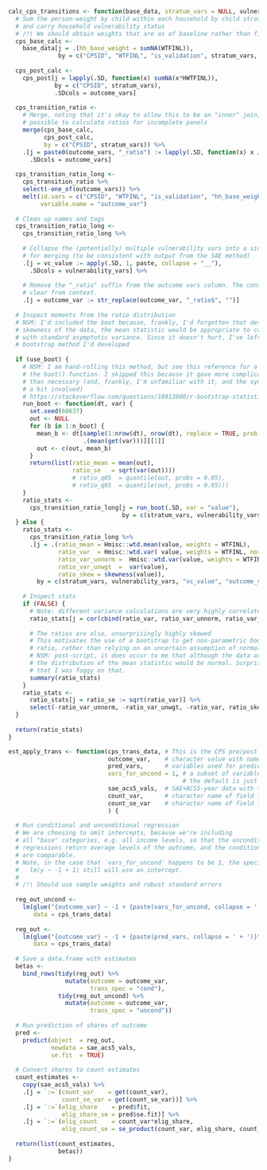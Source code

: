 
```r
calc_cps_transitions <- function(base_data, stratum_vars = NULL, vulnerability_vars, outcome_vars, use_boot = FALSE, n_boot = 100) {
  # Sum the person-weight by child within each household by child stratum,
  # and carry household vulnerability status
  # /!\ We should obtain weights that are as of baseline rather than final
  cps_base_calc <- 
    base_data[j = .(hh_base_weight = sumNA(WTFINL)), 
              by = c("CPSID", "WTFINL", "is_validation", stratum_vars, vulnerability_vars)]
  
  cps_post_calc <- 
    cps_post[j = lapply(.SD, function(x) sumNA(x*HWTFINL)), 
             by = c("CPSID", stratum_vars),
             .SDcols = outcome_vars]
  
  cps_transition_ratio <- 
    # Merge, noting that it's okay to allow this to be an "inner" join, as it's not
    # possible to calculate ratios for incomplete panels
    merge(cps_base_calc,
          cps_post_calc,
          by = c("CPSID", stratum_vars)) %>% 
    .[j = paste0(outcome_vars, "_ratio") := lapply(.SD, function(x) x / hh_base_weight),
      .SDcols = outcome_vars]
  
  cps_transition_ratio_long <- 
    cps_transition_ratio %>% 
    select(-one_of(outcome_vars)) %>% 
    melt(id.vars = c("CPSID", "WTFINL", "is_validation", "hh_base_weight", stratum_vars, vulnerability_vars),
         variable.name = "outcome_var")
  
  # Clean up names and tags
  cps_transition_ratio_long <- 
    cps_transition_ratio_long %>% 
    
    # Collapse the (potentially) multiple vulnerability vars into a single column
    # for merging (to be consistent with output from the SAE method)
    .[j = vc_value := apply(.SD, 1, paste, collapse = "__"),
      .SDcols = vulnerability_vars] %>%
    
    # Remove the "_ratio" suffix from the outcome vars column. The content is 
    # clear from context.
    .[j = outcome_var := str_replace(outcome_var, "_ratio$", "")]
  
  # Inspect moments from the ratio distribution
  # NSM: I'd included the boot because, frankly, I'd forgotten that despite the
  # skewness of the data, the mean statistic would be appropriate to calculate
  # with standard asymptotic variance. Since it doesn't hurt, I've left in the
  # bootstrap method I'd developed
  
  if (use_boot) {
    # NSM: I am hand-rolling this method, but see this reference for a way to use
    # the boot() function. I skipped this because it gave more complicated output
    # than necessary (and, frankly, I'm unfamiliar with it, and the syntax seems 
    # a bit involved)
    # https://stackoverflow.com/questions/18913000/r-bootstrap-statistics-by-group-for-big-data
    run_boot <- function(dt, var) {
      set.seed(60637)
      out <- NULL
      for (b in 1:n_boot) {
        mean_b <- dt[sample(1:nrow(dt), nrow(dt), replace = TRUE, prob = WTFINL), 
                     .(mean(get(var)))][[1]]
        out <- c(out, mean_b)
      }
      return(list(ratio_mean = mean(out), 
                  ratio_se   = sqrt(var(out))))
                  # ratio_q05  = quantile(out, probs = 0.05), 
                  # ratio_q95  = quantile(out, probs = 0.95)))
    }
    ratio_stats <- 
      cps_transition_ratio_long[j = run_boot(.SD, var = "value"),
                                by = c(stratum_vars, vulnerability_vars, "vc_value", "outcome_var")]
  } else {
    ratio_stats <-
      cps_transition_ratio_long %>% 
      .[j = .(ratio_mean = Hmisc::wtd.mean(value, weights = WTFINL),
              ratio_var  = Hmisc::wtd.var( value, weights = WTFINL, normwt = TRUE),
              ratio_var_unnorm =  Hmisc::wtd.var(value, weights = WTFINL),
              ratio_var_unwgt  =  var(value),
              ratio_skew = skewness(value)),
        by = c(stratum_vars, vulnerability_vars, "vc_value", "outcome_var")]
    
    # Inspect stats
    if (FALSE) {
      # Note: different variance calculations are very highly correlated (over 0.99)
      ratio_stats[j = cor(cbind(ratio_var, ratio_var_unnorm, ratio_var_unwgt), use = "pairwise")]
      
      # The ratios are also, unsurprisingly highly skewed
      # This motivates the use of a bootstrap to get non-parametric bounds of the
      # ratio, rather than relying on an uncertain assumption of normality
      # NSM: post-script, it does occur to me that although the data are skewed,
      # the distribution of the mean statistic would be normal. Surprised that 
      # that I was foggy on that.
      summary(ratio_stats)
    }
    ratio_stats <- 
      ratio_stats[j = ratio_se := sqrt(ratio_var)] %>% 
      select(-ratio_var_unnorm, -ratio_var_unwgt, -ratio_var, ratio_skew)
  }
  
  return(ratio_stats)
}
```

```r

est_apply_trans <- function(cps_trans_data, # This is the CPS pre/post data
                            outcome_var,    # character value with name of outcome variable
                            pred_vars,      # variables used for predicting the outcome
                            vars_for_uncond = 1, # a subset of variable to use in an "unconditional" regression for comparison
                                                 # the default is just an intercept
                            sae_acs5_vals,  # SAE+ACS5-year data with the same pred_vars, used to generate local share predictions
                            count_var,      # character name of field in sae_acs5_vals with count value for converting share into counts
                            count_se_var    # character name of field in sae_acs5_vals with std error of count
                            ) {
  
  # Run conditional and unconditional regression
  # We are choosing to omit intercepts, because we're including 
  # all "base" categories, e.g. all income levels, so that the unconditional
  # regressions return average levels of the outcome, and the conditional regressions
  # are comparable. 
  # Note, in the case that `vars_for_uncond` happens to be 1, the specification 
  #   lm(y ~ -1 + 1) still will use an intercept.
  # 
  # /!\ Should use sample weights and robust standard errors
  
  reg_out_uncond <-
    lm(glue("{outcome_var} ~ -1 + {paste(vars_for_uncond, collapse = ' + ')}"),
       data = cps_trans_data)
  
  reg_out <- 
    lm(glue("{outcome_var} ~ -1 + {paste(pred_vars, collapse = ' + ')}"),
       data = cps_trans_data)
  
  # Save a data.frame with estimates
  betas <- 
    bind_rows(tidy(reg_out) %>% 
                mutate(outcome = outcome_var,
                       trans_spec = "cond"),
              tidy(reg_out_uncond) %>% 
                mutate(outcome = outcome_var,
                       trans_spec = "uncond"))
  
  # Run prediction of shares of outcome
  pred <- 
    predict(object  = reg_out, 
            newdata = sae_acs5_vals,
            se.fit  = TRUE)
  
  # Convert shares to count estimates
  count_estimates <- 
    copy(sae_acs5_vals) %>% 
    .[j = `:=`(count_var    = get(count_var),
               count_se_var = get(count_se_var))] %>% 
    .[j = `:=`(elig_share    = pred$fit,
               elig_share_se = pred$se.fit)] %>% 
    .[j = `:=`(elig_count    = count_var*elig_share,
               elig_count_se = se_product(count_var, elig_share, count_se_var, elig_share_se))]
   
  return(list(count_estimates,
              betas))
}

```

